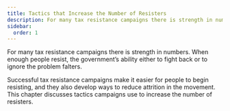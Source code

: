 ```yaml
---
title: Tactics that Increase the Number of Resisters
description: For many tax resistance campaigns there is strength in numbers.
sidebar:
  order: 1
---
```

For many tax resistance campaigns there is strength in numbers.
When enough people resist, the government’s ability either to fight back or to ignore the problem falters.

Successful tax resistance campaigns make it easier for people to begin resisting, and they also develop ways to reduce attrition in the movement.
This chapter discusses tactics campaigns use to increase the number of resisters.
